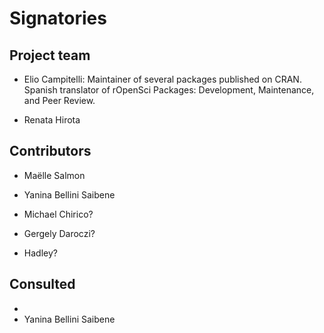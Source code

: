 # Signatories

```{=html}
<!-- 
This section provides the ISC with a view of the support received from the community for a proposal. Acceptance isn't predicated on popularity but community acceptance is important.  Willingness to accept outside input is also a good marker for project delivery. 

An optional section would be for R-Core signatories where changes to R are proposed.
-->
```
## Project team

```{=html}
<!-- 
Who are the people responsible for actually delivering the project if the proposal gets accepted and are already signed up and rearing to go?
-->
```
-   Elio Campitelli: Maintainer of several packages published on CRAN.
    Spanish translator of rOpenSci Packages: Development, Maintenance, and Peer Review.

-   Renata Hirota

## Contributors

```{=html}
<!-- 
Who are the people who have actively helped with this proposal but won't necessarily be on the core project team later?
-->
```
-   Maëlle Salmon

-   Yanina Bellini Saibene

-   Michael Chirico?

-   Gergely Daroczi?

-   Hadley?

## Consulted

```{=html}
<!-- 
Who has been given the opportunity to provide feedback on the proposal? This should include any R Consortium & ISC members who the proposal has been discussed with.
-->
```
-   
-   Yanina Bellini Saibene
